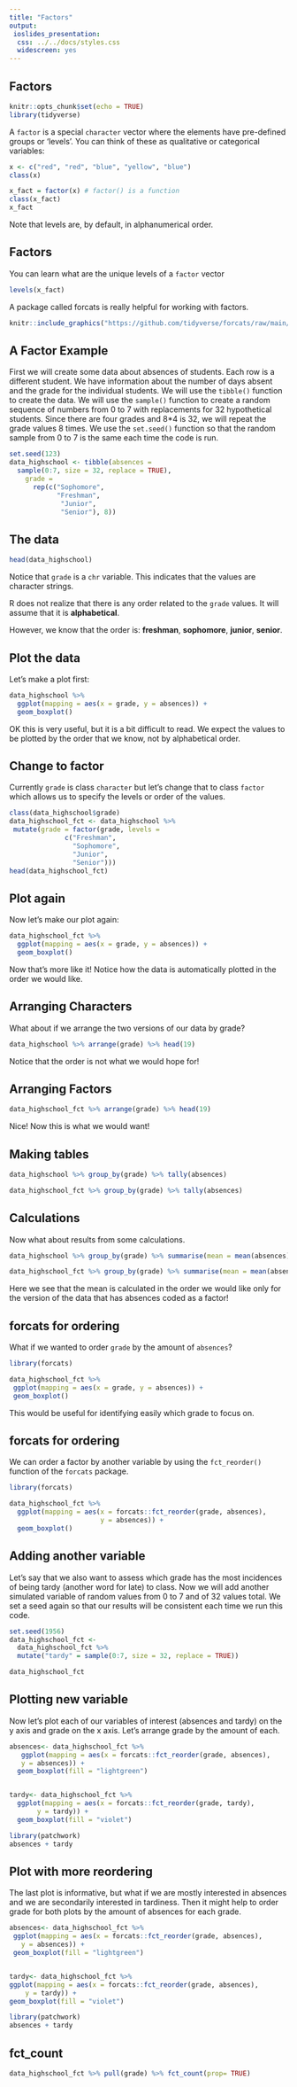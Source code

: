 ```yaml
---
title: "Factors"
output:
 ioslides_presentation:
  css: ../../docs/styles.css
  widescreen: yes
---
```


## Factors

```r
knitr::opts_chunk$set(echo = TRUE)
library(tidyverse)
```

A `factor` is a special `character` vector where the elements have pre-defined groups or 'levels'. You can think of these as qualitative or categorical variables:

```r
x <- c("red", "red", "blue", "yellow", "blue")
class(x)

x_fact = factor(x) # factor() is a function
class(x_fact)
x_fact
```

Note that levels are, by default, in alphanumerical order.

## Factors

You can learn what are the unique levels of a `factor` vector

```r
levels(x_fact)
```

A package called forcats is really helpful for working with factors.

```r
knitr::include_graphics("https://github.com/tidyverse/forcats/raw/main/man/figures/logo.png")
```


## A Factor Example

First we will create some data about absences of students. Each row is a different student. We have information about the number of days absent and the grade for the individual students. We will use the `tibble()` function to create the data. We will use the `sample()` function to create a random sequence of numbers from 0 to 7 with replacements for 32 hypothetical students. Since there are four grades and 8*4 is 32, we will repeat the grade values 8 times. We use the `set.seed()` function so that the random sample from 0 to 7 is the same each time the code is run.


```r
set.seed(123)
data_highschool <- tibble(absences = 
  sample(0:7, size = 32, replace = TRUE), 
    grade = 
      rep(c("Sophomore",
            "Freshman", 
             "Junior", 
             "Senior"), 8))
```

## The data

```r
head(data_highschool)
```

Notice that `grade` is a `chr` variable. This indicates that the values are character strings. 

R does not realize that there is any order related to the `grade` values. It will assume that it is **alphabetical**. 

However, we know that the order is: **freshman**, **sophomore**, **junior**, **senior**.


## Plot the data


Let's make a plot first:

```r
data_highschool %>%
  ggplot(mapping = aes(x = grade, y = absences)) +
  geom_boxplot()
```


OK this is very useful, but it is a bit difficult to read. We expect the values to be plotted by the order that we know, not by alphabetical order. 

## Change to factor

Currently `grade` is class `character` but let's change that to class `factor` which allows us to specify the levels or order of the values.

```r
class(data_highschool$grade)
data_highschool_fct <- data_highschool %>% 
 mutate(grade = factor(grade, levels = 
              c("Freshman", 
                "Sophomore", 
                "Junior", 
                "Senior")))
head(data_highschool_fct)
```

## Plot again

Now let's make our plot again:

```r
data_highschool_fct %>%
  ggplot(mapping = aes(x = grade, y = absences)) +
  geom_boxplot()
```

Now that's more like it! Notice how the data is automatically plotted in the order we would like.


## Arranging Characters{.smaller}

What about if we arrange the two versions of our data by grade?

```r
data_highschool %>% arrange(grade) %>% head(19)
```

Notice that the order is not what we would hope for!

## Arranging Factors{.smaller}

```r
data_highschool_fct %>% arrange(grade) %>% head(19)
```

Nice! Now this is what we would want!

## Making tables

```r
data_highschool %>% group_by(grade) %>% tally(absences)
```

```r
data_highschool_fct %>% group_by(grade) %>% tally(absences)
```

## Calculations{.smaller}

Now what about results from some calculations.

```r
data_highschool %>% group_by(grade) %>% summarise(mean = mean(absences))
```

```r
data_highschool_fct %>% group_by(grade) %>% summarise(mean = mean(absences))
```

Here we see that the mean is calculated in the order we would like only for the version of the data that has absences coded as a factor!

## forcats for ordering{.smaller}
What if we wanted to order `grade` by the amount of `absences`? 

```r
library(forcats)

data_highschool_fct %>%
 ggplot(mapping = aes(x = grade, y = absences)) +
 geom_boxplot()
```

This would be useful for identifying easily which grade to focus on.


## forcats for ordering{.smaller}
We can order a factor by another variable by using the `fct_reorder()` function of the `forcats` package.

```r
library(forcats)

data_highschool_fct %>%
  ggplot(mapping = aes(x = forcats::fct_reorder(grade, absences),
                       y = absences)) +
  geom_boxplot()
```

## Adding another variable

Let's say that we also want to assess which grade has the most incidences of being tardy (another word for late) to class. Now we will add another simulated variable of random values from 0 to 7 and of 32 values total. We set a seed again so that our results will be consistent each time we run this code.

```r
set.seed(1956)
data_highschool_fct <- 
  data_highschool_fct %>% 
  mutate("tardy" = sample(0:7, size = 32, replace = TRUE))

data_highschool_fct
```



## Plotting new variable

Now let's plot each of our variables of interest (absences and tardy) on the y axis and grade on the x axis. Let's arrange grade by the amount of each.

```r

absences<- data_highschool_fct %>%
   ggplot(mapping = aes(x = forcats::fct_reorder(grade, absences), 
   y = absences)) +
  geom_boxplot(fill = "lightgreen")


tardy<- data_highschool_fct %>%
  ggplot(mapping = aes(x = forcats::fct_reorder(grade, tardy), 
       y = tardy)) +
  geom_boxplot(fill = "violet")

library(patchwork)
absences + tardy

```

## Plot with more reordering

The last plot is informative, but what if we are mostly interested in absences and we are secondarily interested in tardiness. Then it might help to order grade for both plots by the amount of absences for each grade.

```r

absences<- data_highschool_fct %>%
 ggplot(mapping = aes(x = forcats::fct_reorder(grade, absences), 
   y = absences)) +
 geom_boxplot(fill = "lightgreen")


tardy<- data_highschool_fct %>%
ggplot(mapping = aes(x = forcats::fct_reorder(grade, absences), 
    y = tardy)) +
geom_boxplot(fill = "violet")

library(patchwork)
absences + tardy


```

## fct_count

```r
data_highschool_fct %>% pull(grade) %>% fct_count(prop= TRUE)

```
